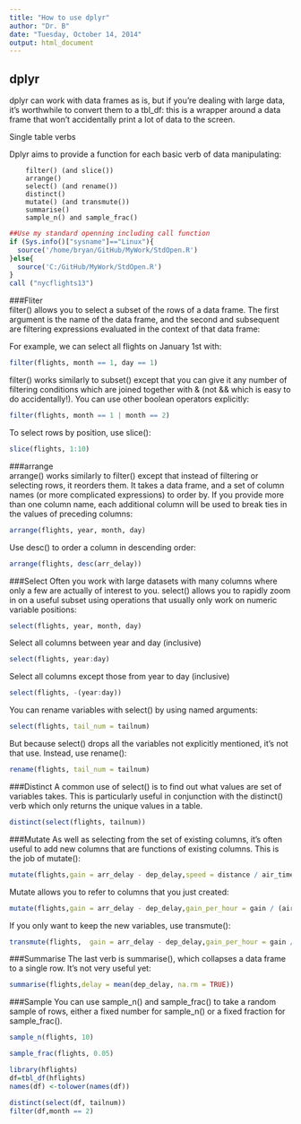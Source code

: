 ```yaml
---
title: "How to use dplyr"
author: "Dr. B"
date: "Tuesday, October 14, 2014"
output: html_document
---
```

dplyr
-----
dplyr can work with data frames as is, but if you're dealing with large data, it's worthwhile to convert them to a tbl_df: this is a wrapper around a data frame that won't accidentally print a lot of data to the screen.

Single table verbs

Dplyr aims to provide a function for each basic verb of data manipulating:

        filter() (and slice())
        arrange()
        select() (and rename())
        distinct()
        mutate() (and transmute())
        summarise()
        sample_n() and sample_frac()
```r
##Use my standard openning including call function
if (Sys.info()["sysname"]=="Linux"){
  source('/home/bryan/GitHub/MyWork/StdOpen.R')     
}else{
  source('C:/GitHub/MyWork/StdOpen.R')   
}
call ("nycflights13")
```

###Fliter  
filter() allows you to select a subset of the rows of a data frame. The first argument is the name of the data frame, and the second and subsequent are filtering expressions evaluated in the context of that data frame:

For example, we can select all flights on January 1st with:
```r
filter(flights, month == 1, day == 1)
```

filter() works similarly to subset() except that you can give it any number of filtering conditions which are joined together with & (not && which is easy to do accidentally!). You can use other boolean operators explicitly:
```r
filter(flights, month == 1 | month == 2)
```

To select rows by position, use slice():
```r
slice(flights, 1:10)
```

###arrange  
arrange() works similarly to filter() except that instead of filtering or selecting rows, it reorders them. It takes a data frame, and a set of column names (or more complicated expressions) to order by. If you provide more than one column name, each additional column will be used to break ties in the values of preceding columns:
```r
arrange(flights, year, month, day)
```

Use desc() to order a column in descending order:
```r
arrange(flights, desc(arr_delay))
```

###Select
Often you work with large datasets with many columns where only a few are actually of interest to you. select() allows you to rapidly zoom in on a useful subset using operations that usually only work on numeric variable positions:
```r
select(flights, year, month, day)
```

Select all columns between year and day (inclusive)
```r
select(flights, year:day)
```

Select all columns except those from year to day (inclusive)
```r
select(flights, -(year:day))
```

You can rename variables with select() by using named arguments:
```r
select(flights, tail_num = tailnum)
```

But because select() drops all the variables not explicitly mentioned, it's not that use. Instead, use rename():
```r
rename(flights, tail_num = tailnum)
```

###Distinct
A common use of select() is to find out what values are set of variables takes. This is particularly useful in conjunction with the distinct() verb which only returns the unique values in a table.
```r
distinct(select(flights, tailnum))
```

###Mutate
As well as selecting from the set of existing columns, it's often useful to add new columns that are functions of existing columns. This is the job of mutate():
```r
mutate(flights,gain = arr_delay - dep_delay,speed = distance / air_time * 60)
```

Mutate allows you to refer to columns that you just created:
```r
mutate(flights,gain = arr_delay - dep_delay,gain_per_hour = gain / (air_time / 60))
```

If you only want to keep the new variables, use transmute():
```r
transmute(flights,  gain = arr_delay - dep_delay,gain_per_hour = gain / (air_time / 60))
```

###Summarise
The last verb is summarise(), which collapses a data frame to a single row. It's not very useful yet:
```r
summarise(flights,delay = mean(dep_delay, na.rm = TRUE))
```

###Sample
You can use sample_n() and sample_frac() to take a random sample of rows, either a fixed number for sample_n() or a fixed fraction for sample_frac().
```r
sample_n(flights, 10)
```


```r
sample_frac(flights, 0.05)
```


```r
library(hflights)
df=tbl_df(hflights)
names(df) <-tolower(names(df))
```


```r
distinct(select(df, tailnum))
filter(df,month == 2)
```


```r

```


```r

```
